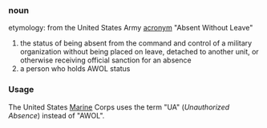 ===noun===

etymology: from the United States Army [[acronym]] "Absent Without Leave"

# the status of being absent from the command and control of a military organization without being placed on leave, detached to another unit, or otherwise receiving official sanction for an absence
# a person who holds AWOL status

===Usage===

The United States [[Marine]] Corps uses the term "UA" (''Unauthorized Absence'') instead of "AWOL".